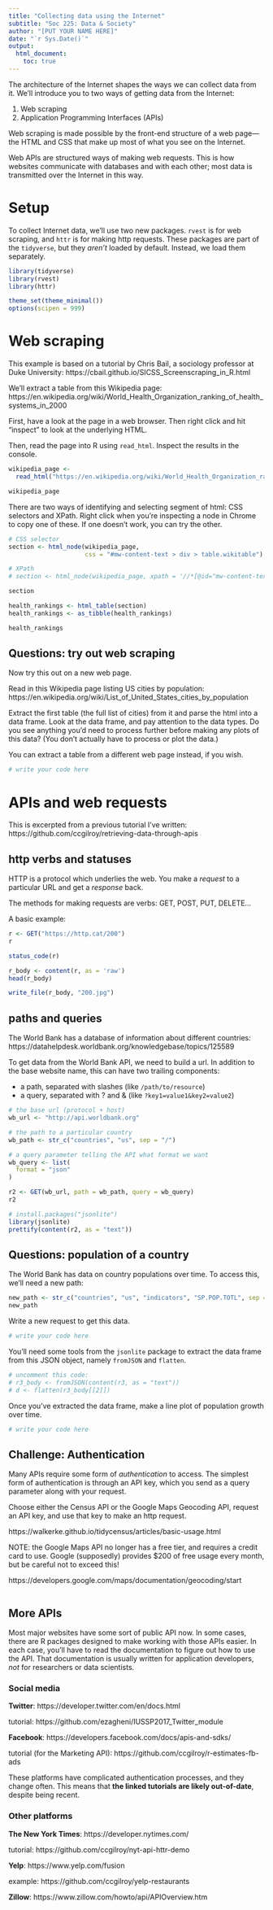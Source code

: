 ```yaml
---
title: "Collecting data using the Internet"
subtitle: "Soc 225: Data & Society"
author: "[PUT YOUR NAME HERE]"
date: "`r Sys.Date()`"
output: 
  html_document:
    toc: true
---
```


The architecture of the Internet shapes the ways we can collect data from it. We'll introduce you to two ways of getting data from the Internet: 

1. Web scraping
2. Application Programming Interfaces (APIs)

Web scraping is made possible by the front-end structure of a web page---the HTML and CSS that make up most of what you see on the Internet. 

Web APIs are structured ways of making web requests. This is how websites communicate with databases and with each other; most data is transmitted over the Internet in this way.

# Setup

To collect Internet data, we'll use two new packages. `rvest` is for web scraping, and `httr` is for making http requests. These packages are part of the `tidyverse`, but they *aren't* loaded by default. Instead, we load them separately. 

```r
library(tidyverse)
library(rvest)
library(httr)

theme_set(theme_minimal())
options(scipen = 999)
```

# Web scraping

This example is based on a tutorial by Chris Bail, a sociology professor at Duke University: https://cbail.github.io/SICSS_Screenscraping_in_R.html

We'll extract a table from this Wikipedia page: https://en.wikipedia.org/wiki/World_Health_Organization_ranking_of_health_systems_in_2000 

First, have a look at the page in a web browser. Then right click and hit "inspect" to look at the underlying HTML. 

Then, read the page into R using `read_html`. Inspect the results in the console.

```r
wikipedia_page <- 
  read_html("https://en.wikipedia.org/wiki/World_Health_Organization_ranking_of_health_systems_in_2000")

wikipedia_page
```

There are two ways of identifying and selecting segment of html: CSS selectors and XPath. Right click when you're inspecting a node in Chrome to copy one of these. If one doesn't work, you can try the other.

```r
# CSS selector
section <- html_node(wikipedia_page, 
                     css = "#mw-content-text > div > table.wikitable")

# XPath
# section <- html_node(wikipedia_page, xpath = '//*[@id="mw-content-text"]/div/table')

section
```

```r
health_rankings <- html_table(section)
health_rankings <- as_tibble(health_rankings)

health_rankings
```

## Questions: try out web scraping

Now try this out on a new web page. 

Read in this Wikipedia page listing US cities by population:  https://en.wikipedia.org/wiki/List_of_United_States_cities_by_population

Extract the first table (the full list of cities) from it and parse the html into a data frame. Look at the data frame, and pay attention to the data types. Do you see anything you'd need to process further before making any plots of this data? (You don't actually have to process or plot the data.)

You can extract a table from a different web page instead, if you wish.

```r
# write your code here
```

# APIs and web requests

This is excerpted from a previous tutorial I've written: https://github.com/ccgilroy/retrieving-data-through-apis

## http verbs and statuses

HTTP is a protocol which underlies the web. You make a *request* to a particular URL and get a *response* back. 

The methods for making requests are verbs: GET, POST, PUT, DELETE...

A basic example: 

```r
r <- GET("https://http.cat/200")
r
```

```r
status_code(r)

r_body <- content(r, as = 'raw')
head(r_body)

write_file(r_body, "200.jpg")
```

## paths and queries

The World Bank has a database of information about different countries: https://datahelpdesk.worldbank.org/knowledgebase/topics/125589

To get data from the World Bank API, we need to build a url. In addition to the base website name, this can have two trailing components: 

- a path, separated with slashes (like `/path/to/resource`)
- a query, separated with ? and & (like `?key1=value1&key2=value2`)

```r
# the base url (protocol + host)
wb_url <- "http://api.worldbank.org"

# the path to a particular country
wb_path <- str_c("countries", "us", sep = "/")

# a query parameter telling the API what format we want
wb_query <- list(
  format = "json"
)

```

```r
r2 <- GET(wb_url, path = wb_path, query = wb_query)
r2
```

```r
# install.packages("jsonlite")
library(jsonlite)
prettify(content(r2, as = "text"))
```

## Questions: population of a country

The World Bank has data on country populations over time. To access this, we'll need a new path: 

```r
new_path <- str_c("countries", "us", "indicators", "SP.POP.TOTL", sep = "/")
new_path
```

Write a new request to get this data.

```r
# write your code here
```

You'll need some tools from the `jsonlite` package to extract the data frame from this JSON object, namely `fromJSON` and `flatten`. 

```r
# uncomment this code: 
# r3_body <- fromJSON(content(r3, as = "text"))
# d <- flatten(r3_body[[2]])
```

Once you've extracted the data frame, make a line plot of population growth over time. 

```r
# write your code here
```

## Challenge: Authentication

Many APIs require some form of *authentication* to access. The simplest form of authentication is through an API key, which you send as a query parameter along with your request. 

Choose either the Census API or the Google Maps Geocoding API, request an API key, and use that key to make an http request. 

https://walkerke.github.io/tidycensus/articles/basic-usage.html

NOTE: the Google Maps API no longer has a free tier, and requires a credit card to use. Google (supposedly) provides $200 of free usage every month, but be careful not to exceed this!

https://developers.google.com/maps/documentation/geocoding/start

```r

```

## More APIs

Most major websites have some sort of public API now. In some cases, there are R packages designed to make working with those APIs easier. In each case, you'll have to read the documentation to figure out how to use the API. That documentation is usually written for application developers, *not* for researchers or data scientists.

### Social media

**Twitter**: https://developer.twitter.com/en/docs.html

tutorial: https://github.com/ezagheni/IUSSP2017_Twitter_module

**Facebook**: https://developers.facebook.com/docs/apis-and-sdks/ 

tutorial (for the Marketing API): https://github.com/ccgilroy/r-estimates-fb-ads

These platforms have complicated authentication processes, and they change often. This means that **the linked tutorials are likely out-of-date**, despite being recent. 

### Other platforms

**The New York Times**: https://developer.nytimes.com/

tutorial: https://github.com/ccgilroy/nyt-api-httr-demo

**Yelp**: https://www.yelp.com/fusion

example: https://github.com/ccgilroy/yelp-restaurants

**Zillow**: https://www.zillow.com/howto/api/APIOverview.htm
